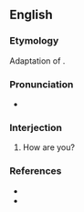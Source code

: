==English==

===Etymology===
Adaptation of {{uder|en|ko|안녕하십니까}}.

===Pronunciation===
* {{audio|en|En-au-on your horse, amigo.ogg|Audio (AU)}}

===Interjection===
{{en-interj|head=[[on]] [[your]] [[horse]], [[amigo]]?}}

# {{lb|en|military|slang}} How are you?

===References===
* {{cite-book|author=Dickson, Paul|year_published=2004|year=1994|title=War Slang: American Fighting Words and Phrases Since the Civil War|edition=2nd ed.|location=Washington, D.C.|publisher=Brassey's|isbn=1-57488-710-6|page=251}}
* {{cite-book|author=Elting, John R.; Dan Cragg; Ernest Deal|year=1984|title=A Dictionary of Soldier Talk|location=New York|publisher=Scribners|isbn=0-684-17862-1|page=218}}